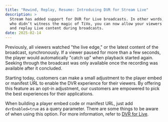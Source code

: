 ```yaml
---
title: "Rewind, Replay, Resume: Introducing DVR for Stream Live"
description: >
  Stream has added support for DVR for Live broadcasts. In other words, for those
  who didn’t witness the magic of TiVo, you can now allow your viewers to rewind
  and replay Live content during broadcasts.
date: 2025-02-14
---
```


Previously, all viewers watched "the live edge," or the latest content of the
broadcast, synchronously. If a viewer paused for more than a few seconds,
the player would automatically "catch up" when playback started again. Seeking
through the broadcast was only available once the recording was available after
it concluded.

Starting today, customers can make a small adjustment to the player
embed or manifest URL to enable the DVR experience for their viewers. By
offering this feature as an opt-in adjustment, our customers are empowered to
pick the best experiences for their applications.

When building a player embed code or manifest URL, just add `dvrEnabled=true` as
a query parameter. There are some things to be aware of when using this option.
For more information, refer to [DVR for Live](/stream/stream-live/dvr-for-live/).
